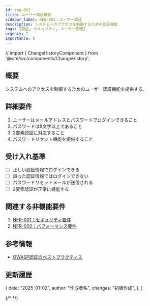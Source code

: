 ```yaml
---
id: req-001
title: ユーザー認証機能
sidebar_label: REQ-001：ユーザー認証
description: システムへのアクセスを制御するための認証機能
tags: [認証, セキュリティ, ユーザー管理]
urgency: 7
importance: 8
---
```

// import { ChangeHistoryComponent } from '@site/src/components/ChangeHistory';

<TagList tags={frontMatter.tags} />

<PriorityMatrix urgency={frontMatter.urgency} importance={frontMatter.importance} />

<!-- <div style={{ marginBottom: "1rem" }}>
  {frontMatter.tags.map((tag) => (
    <Tag key={tag} name={tag} />
  ))}
</div> -->

## 概要
システムへのアクセスを制御するためのユーザー認証機能を提供する。

## 詳細要件
1. ユーザーはメールアドレスとパスワードでログインできること
1. パスワードは8文字以上であること
1. 2要素認証に対応すること
1. パスワードリセット機能を提供すること

## 受け入れ基準
- [ ] 正しい認証情報でログインできる
- [ ] 誤った認証情報ではログインできない
- [ ] パスワードリセットメールが送信される
- [ ] 2要素認証が正常に機能する

## 関連する非機能要件
1. [NFR-001：セキュリティ要件](../non-functional/nfr-001.mdx)
1. [NFR-002：パフォーマンス要件](../non-functional/nfr-002.mdx)

## 参考情報
- [OWASP認証のベストプラクティス](https://owasp.org/)

## 更新履歴

  {
    date: "2025-01-02",
    author: "作成者名",
    changes: "初版作成",
  },
]

{/* <ChangeHistoryComponent changes={changes} /> */}
